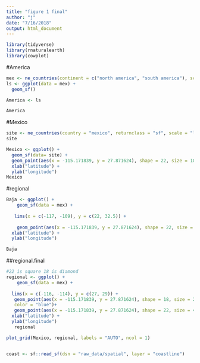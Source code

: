 ```yaml
---
title: "figure 1 final"
author: "j"
date: "7/16/2018"
output: html_document
---
```




```r
library(tidyverse)
library(rnaturalearth)
library(cowplot)
```


#America
```r
mex <- ne_countries(continent = c("north america", "south america"), scale = "medium", returnclass = "sf")
ls <- ggplot(data = mex) +
  geom_sf()

America <- ls

America

```


#Mexico
```r
site <- ne_countries(country = "mexico", returnclass = "sf", scale = "large")
site

Mexico <- ggplot() +
  geom_sf(data= site) +
  geom_point(aes(x = -115.171839, y = 27.871624), shape = 22, size = 10, color = "red") +
  xlab("latitude") + 
  ylab("longitude")
Mexico

```

#regional

```r
Baja <- ggplot() +
    geom_sf(data = mex) +
  
   lims(x = c(-117, -109), y = c(22, 32.5)) + 
  
    geom_point(aes(x = -115.171839, y = 27.871624), shape = 22, size = 4, color = "red") +
  xlab("latitude") + 
  ylab("longitude")

Baja
```



##regional.final

```r
#22 is square 18 is diamond
regional <- ggplot() +
    geom_sf(data = mex) +
  
  lims(x = c(-116, -114), y = c(27, 29)) +
   geom_point(aes(x = -115.171839, y = 27.871624), shape = 18, size = 2, 
   color = "blue")+
   geom_point(aes(x = -115.171839, y = 27.871624), shape = 22, size = 4) +
  xlab("latitude") + 
  ylab("longitude")
   regional
```


```r
plot_grid(Mexico, regional, labels = "AUTO", ncol = 1) 



```






```r
coast <- sf::read_sf(dsn = "raw_data/spatial", layer = "coastline")
```






